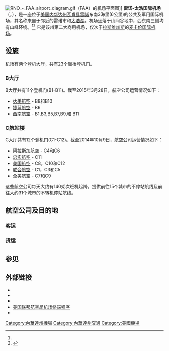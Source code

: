 {{noteTA
|G1 = 單位
|G2=PresidentsUS
|G3=地名
}}
{{Infobox airport
| name         = 雷诺-太浩国际机场
| nativename   = {{lang|en|Reno–Tahoe International Airport}}
| image        = Reno–Tahoe International Airport 16 L photo D Ramey Logan.jpg
| image-width  = 250
| caption      = 从机场北端向南眺望
| IATA         = RNO
| ICAO         = KRNO
| FAA          = RNO
| type         = 公共
| owner-oper   = 雷诺-太浩机场当局
| hub          = 
| city-served  = {{USA}}[[内华达州|内华达州]][[雷諾_(內華達州)|雷諾]]
| location     = {{USA}}[[内华达州|内华达州]][[雷諾_(內華達州)|雷諾]]
| elevation-f  = 4415
| elevation-m  = 1346
| website      = {{URL|www.renoairport.com|www.renoairport.com}}
| coordinates  = {{coord|39|29|57|N|119|46|05|W|region:US-NV|display=inline,title}}
| image_map              = RNO - FAA airport diagram.gif
| image_mapsize          = 150
| image_map_caption      = 美国联邦航空管理局圖像
| pushpin_map            = USA Nevada#USA
| pushpin_relief         = yes
| pushpin_mapsize        = 150
| pushpin_map_caption    = 位置
| pushpin_label          = '''RNO'''
| pushpin_label_position = right
| r1-number    = 16R/34L
| r1-length-f  = 11001
| r1-surface   = 混凝土
| r2-number    = 16L/34R
| r2-length-f  = 9000
| r2-surface   = 混凝土
| r3-number    = 7/25
| r3-length-f  = 6102
| r3-surface   = 混凝土
| stat-year    = 2019
| stat1-header = 升降量（架次）
| stat1-data   = 100,720
| stat2-header = 客流量（人次)
| stat2-data   = 4,450,673
| footnotes    = 來源：[[美国联邦航空管理局|FAA]]<ref name="FAA">{{FAA-airport|ID=RNO|use=PU|own=PU|site=13123.*A}}。美国联邦航空管理局。2012年11月15日生效。</ref>和機場官網<ref name=Airport>{{cite web |url=http://www.renoairport.com/airport-authority/facts-figures/statistics |title=Statistics |publisher=Reno-Tahoe Airport Authority|date=2019-01|accessdate=2019-04-23}}</ref>
}}
[[File:RNO_-_FAA_airport_diagram.gif|thumb]]（FAA）的机场平面图]]
'''雷诺-太浩国际机场'''（{{lang-en|'''Reno-Tahoe International Airport'''}}，{{Airport codes|RNO|KRNO|RNO}}），是一座位于[[美国|美国]][[内华达州|内华达州]][[瓦肖县|瓦肖县]][[雷諾_(內華達州)|雷諾]]东南3海里(6公里)的公共及军用国际机场，其名称来自于邻近的雷诺市和[[太浩湖|太浩湖]]。机场坐落于山间谷地中，西东南三侧均有山峰环绕。<ref name=FAA /><ref>{{cite GNIS |id= 863928 |name= Cannon International Airport |accessdate= 2009年5月3日}}</ref> 它是该州第二大商用机场，仅次于[[拉斯维加斯|拉斯维加斯]]的[[麦卡伦国际机场|麦卡伦国际机场]]。

== 设施 ==
机场有两个登机大厅，共有23个廊桥登机门。

===B大厅===
B大厅共有11个登机门(B1-B11)。截至2015年3月28日，航空公司运营情况如下：
* [[达美航空|达美航空]] - B8和B10
* [[捷蓝航空|捷蓝航空]] - B6
* [[西南航空|西南航空]] - B1,B3,B5,B7,B9,和 B11
===C航站楼===
C大厅共有12个登机门(C1-C12)。截至2014年10月9日，航空公司运营情况如下：
* [[阿拉斯加航空|阿拉斯加航空]] - C4和C6
* [[忠实航空|忠实航空]] - C11
* [[美国航空|美国航空]] - C8，C10和C12
* [[联合航空|联合航空]] - C1，C3和C5
* [[全美航空|全美航空]] - C7和C9

这些航空公司每天大约有140架次班机起降，提供前往15个城市的不停站航线及前往大约31个城市的不转机停站航线。

== 航空公司及目的地 ==
=== 客运 ===
{{Airport-dest-list
| 3rdcoltitle =登机大厅
| [[阿拉斯加航空|阿拉斯加航空]] <br>{{nowrap|由 [[地平线航空|地平线航空]] 运营}} | [[波特兰国际机场|波特兰]], [[圣荷西国际机场|圣荷西]], [[KSEA|西雅图/塔科马]] | C

| [[忠实航空|忠实航空]] | [[麦卡伦国际机场|拉斯维加斯]] | C

| [[美国航空|美国航空]] | [[奥黑尔国际机场|芝加哥-奥黑尔]], [[达拉斯沃思堡国际机场|达拉斯/沃思堡]] | C

| [[美鹰航空|美鹰航空]] | [[旧金山国际机场|旧金山]] | C

| [[达美航空|达美航空]]| [[盐湖城国际机场|盐湖城]] <br>'''季节性:''' [[明尼阿波利斯-圣保罗国际机场|明尼阿波利斯/圣保罗]] | B

| [[达美连接航空|达美连接航空]] | '''季节性:''' [[盐湖城国际机场|盐湖城]] | B

| [[捷蓝航空|捷蓝航空]] | [[纽约肯尼迪国际机场|纽约-肯尼迪]] | B

| [[西南航空|西南航空]] | [[丹佛国际机场|丹佛]], [[麦卡伦国际机场|拉斯维加斯]], [[洛杉矶国际机场|洛杉矶]], [[菲尼克斯天港国际机场|菲尼克斯]], [[圣迭戈国际机场|圣地亚哥]]  <br>'''季节性:''' [[芝加哥中途国际机场|芝加哥-中途]] | B

| [[联合航空|联合航空]] | [[丹佛国际机场|丹佛]] <br>'''季节性:''' [[乔治布什洲际机场|休斯敦-洲际]],  [[旧金山国际机场|旧金山]] (2015年7月2日恢复) |C

| [[联航快运|联航快运]] | [[丹佛国际机场|丹佛]], [[洛杉矶国际机场|洛杉矶]], [[旧金山国际机场|旧金山]] <br>'''季节性:''' [[乔治布什洲际机场|休斯敦-洲际]] | C

| [[全美航空|全美航空]]<br>{{nowrap|由 [[美国航空|美国航空]] 运营}} | [[菲尼克斯天港国际机场|菲尼克斯]] | C

| [[全美航空快运|全美航空快运]] | [[菲尼克斯天港国际机场|菲尼克斯]] | C

| [[沃拉里斯航空|沃拉里斯航空]] | [[瓜达拉哈拉国际机场|瓜达拉哈拉]] | 国际航站楼
}}

=== 货运 ===

== 参见 ==
{{reflist}}

== 外部链接 ==

* {{URL|www.renoairport.com|官方网站}}
* {{PDFlink|[http://www.nevadadot.com/About_NDOT/NDOT_Divisions/Planning/Aviation/Documents/Airport_Directory/RNO.pdf 雷诺-太浩国际机场(RNO)图纸]|21.1 KB}}
* {{PDFlink|[http://aeronav.faa.gov/d-tpp/1506/00346AD.pdf 美国联邦航空局机场图]|}}
* [https://www.faa.gov/air_traffic/flight_info/aeronav/digital_products/dtpp/search/results/?cycle=1506&ident=RNO 美国联邦航空局机场终端程序] {{Wayback|url=https://www.faa.gov/air_traffic/flight_info/aeronav/digital_products/dtpp/search/results/?cycle=1506&ident=RNO |date=20150618214939 }}{{en}}
* {{US-airport|RNO}}
{{DEFAULTSORT:Reno-Tahoe International Airport}}


[[Category:內華達州機場|Category:內華達州機場]]
[[Category:內華達州交通|Category:內華達州交通]]
[[Category:美國機場|Category:美國機場]]